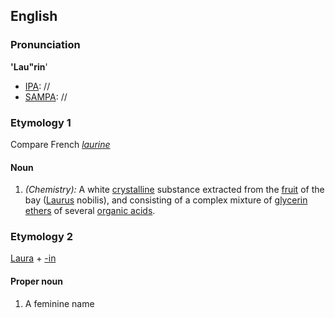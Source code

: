 ==English==

===Pronunciation===
''''Lau"rin''''
*[[IPA]]: //
*[[SAMPA]]: //
===Etymology 1===
Compare French ''[[laurine]]''
====Noun====
#''(Chemistry):'' A white [[crystalline]] substance extracted from the [[fruit]] of the bay ([[Laurus]] nobilis), and consisting of a complex mixture of [[glycerin]] [[ethers]] of several [[organic acid]]s.

===Etymology 2===
[[Laura]] + [[-in]]
====Proper noun====
#A feminine name